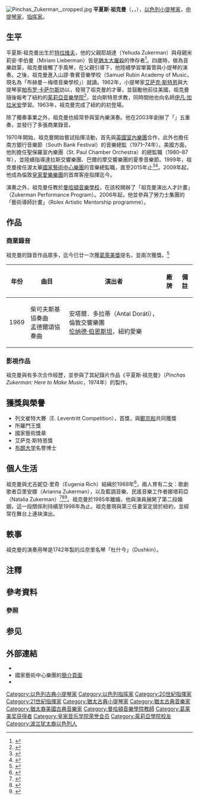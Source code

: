 {{Refimprove|time=2020-07-23T02:53:47+00:00}}
{{NoteTA
|G1=Music
}}
{{Infobox musical artist
| name            = 平夏斯·祖克曼<br>Pinchas Zukerman
| real_name       = 
| native_name     =
| native_name_lang=
| Background      = non_vocal_instrumentalist
| image           = Pinchas Zukerman (cropped).jpg
| image_size      =
| caption         = 2014年的祖克曼
| nationality     = {{flag|以色列}}
| birth_date      = {{birth date and age|1948|7|16}}
| birth_place     = {{flag|以色列}}[[特拉维夫|特拉维夫]]
| death_date      = 
| death_place     = 
| death_cause     = 
| resting_place   = 
| alma_mater      = [[茱莉亞學院|茱莉亞音樂學院]]
| Instrument      = [[小提琴|小提琴]]，[[中提琴|中提琴]]
| Genre           = [[古典音乐|古典音乐]]
| Occupation      = [[指挥家|指挥家]]，教育家，小提琴家，中提琴家
| Years_active    = 1961年至今
| Label           = 
| related_group   = 
| spouse          = 
| children        = 
| signature       = 
| URL             = 
}}
[[File:Pinchas_Zukerman,_cropped.jpg|thumb]]
'''平夏斯·祖克曼'''（{{lang-he|פנחס צוקרמן}}，{{lang-en|Pinchas Zukerman}}，{{bd|1948年|7月16日}}），[[以色列|以色列]][[小提琴家|小提琴家]]，[[中提琴|中提琴家]]，[[指挥家|指挥家]]。

== 生平 ==
平夏斯·祖克曼出生於[[特拉维夫|特拉维夫]]，他的父親耶胡達（Yehuda Zukerman）與母親米莉安·李伯曼（Miriam Lieberman）皆是[[納粹大屠殺|猶太大屠殺]]的倖存者<ref>{{Cite web |url=https://www.youtube.com/watch?v=vg5tkxNOnYo |title=Youtube的訪問片段 |accessdate=2020-07-23 |archive-date=2020-09-10 |archive-url=https://web.archive.org/web/20200910150608/https://www.youtube.com/watch?v=vg5tkxNOnYo&app=desktop |dead-url=no }}</ref>。四歲時，做為音樂啟蒙，祖克曼接觸了手風琴，在父親引導下，他陸續學習單簧管與小提琴的演奏。之後，祖克曼進入山謬·魯賓音樂學校（Samuel Rubin Academy of Music，現名為「布赫曼－梅塔音樂學校」）就讀。1962年，小提琴家[[艾萨克·斯特恩|艾萨克·斯特恩]]與大提琴家[[帕布罗·卡萨尔斯|帕布罗·卡萨尔斯]]訪以，發現了祖克曼的才華，並鼓勵他前往美國，祖克曼隨後報考了紐約的[[茱莉亞學院|茱莉亞音樂學院]]<ref name="Baker">{{cite book|author=[[Nicolas_Slonimsky|Slonimsky, Nicolas]]|title=Baker's Biographical dictionary of musicians.|year=1978|publisher=Schirmer Books|location=New York|isbn=0-02-870240-9|edition=6th|page=1952|chapter=Zukerman, Pinchas}}</ref>，並向斯特恩求教，同時間他也向名師[[伊凡·加拉米安|伊凡·加拉米安]]學習。1963年，祖克曼完成了紐約的初登場。

除了獨奏事業之外，祖克曼也經常參與室內樂演奏。他在2003年創辦了「{{tsl|en|Zukerman Chamber Players|祖克曼室內樂手}}」五重奏，並發行了多張商業錄音。

1970年開始，祖克曼開始嘗試指揮活動，首先與[[英國室內樂團|英國室內樂團]]合作，此外也擔任南方銀行音樂節（South Bank Festival）的音樂總監（1971–74年）。美國方面，他則擔任聖保羅室內樂團（St. Paul Chamber Orchestra）的總監職（1980–87年），並陸續指導達拉斯交響樂團、巴爾的摩交響樂團的夏季音樂節。1999年，祖克曼接任渥太華[[加拿大国家艺术中心乐团|國家藝術中心樂團]]的音樂總監職，直至2015年止{{efn|1=他在任內辦理了提拔青年音樂家的專門計畫。}}<ref>{{Cite web|title=Pinchas Zukerman leaves legacy as a builder|url=https://ottawacitizen.com/entertainment/local-arts/pinchas-zukerman|access-date=2022-04-10|author=Peter Robb|date=2014-09-24|work=Ottawa Citizen|language=en|archive-url=https://web.archive.org/web/20190803110430/https://ottawacitizen.com/entertainment/local-arts/pinchas-zukerman|archive-date=2019-08-03|dead-url=no}}</ref><ref>{{Cite web|title=Mr. Diplomacy sticks around|url=https://archive.macleans.ca/article/2006/9/4/mr-diplomacy-sticks-around|access-date=2022-04-10|author=Jaime J. Weinman|date=2006-09-04|work=Maclean's|language=en-US|archive-url=https://web.archive.org/web/20191129144402/https://archive.macleans.ca/article/2006/9/4/mr-diplomacy-sticks-around|archive-date=2019-11-29|dead-url=no}}</ref>。2009年起，他成為倫敦[[皇家愛樂樂團|皇家愛樂樂團]]的首席客座指揮迄今。

演奏之外，祖克曼任教於[[曼哈顿音乐学院|曼哈頓音樂學校]]，在該校開辦了「祖克曼演出人才計畫」（Zukerman Performance Program）。2006年起，他並參與了勞力士集團的「藝術導師計畫」（Rolex Artistic Mentorship programme）。

== 作品 ==
=== 商業錄音 ===
祖克曼的錄音作品眾多，迄今已廿一次獲[[葛萊美獎|葛萊美獎]]提名，並兩次獲獎。<ref>{{Cite web|title=Pinchas Zukerman|url=https://www.grammy.com/artists/pinchas-zukerman/15724|access-date=2022-04-10|work=Grammy|language=en|archive-date=2022-04-10|archive-url=https://web.archive.org/web/20220410051055/https://www.grammy.com/artists/pinchas-zukerman/15724}}</ref>

{| class="wikitable sortable"
|-
! 年份
! class="unsortable"| 曲目
! class="unsortable"| 演出者
! 廠牌
! class="unsortable"| 備註
|-
| 1969
| 柴可夫斯基協奏曲<br>孟德爾頌協奏曲
| 安塔爾．多拉蒂（Antal Doráti），倫敦交響樂團<br>[[伦纳德·伯恩斯坦|伦纳德·伯恩斯坦]]，紐約愛樂
|
|
|}
{{Incomplete list}}

=== 影視作品 ===
祖克曼與{{tsl|en|Christopher Nupen|克里斯托弗·努本}}有多次合作經歷，並參與了其紀錄片作品《平夏斯·祖克曼》（''Pinchas Zukerman: Here to Make Music''，1974年）的製作。

== 獲獎與榮譽 ==
* 列文崔特大賽（E. Leventritt Competition），首獎，與[[鄭京和|鄭京和]]共同獲獎
* 所羅門王獎
* 國家藝術獎章
* 艾萨克·斯特恩獎
* [[布朗大学|布朗大学]]名譽博士

== 個人生活 ==
祖克曼與尤吉妮亞·里奇（Eugenia Rich）結縭於1968年<ref>{{Cite news|title=The Busy Life of Eugenia Zukerman, Flutist-Author|url=https://www.nytimes.com/1980/10/10/archives/the-busy-life-of-eugenia-zukerman-flutistauthor.html|newspaper=The New York Times|date=1980-10-10|accessdate=2022-04-10|issn=0362-4331|language=en-US|first=Raymond|last=Ericson|archive-date=2022-04-10|archive-url=https://web.archive.org/web/20220410052156/https://www.nytimes.com/1980/10/10/archives/the-busy-life-of-eugenia-zukerman-flutistauthor.html}}</ref>，兩人育有二女：歌劇歌者亞里安娜（Arianna Zukerman），以及藍調音樂、民謠音樂工作者娜塔莉亞（Natalia Zukerman）<ref>{{Cite news|title=WHAT THEY'RE DOING TOGETHER|url=https://www.nytimes.com/1979/03/11/archives/what-theyre-doing-together.html|newspaper=The New York Times|date=1979-03-11|accessdate=2022-04-10|issn=0362-4331|language=en-US|archive-date=2022-04-10|archive-url=https://web.archive.org/web/20220410052156/https://www.nytimes.com/1979/03/11/archives/what-theyre-doing-together.html}}</ref><ref>{{cite web|url=https://www.westword.com/music/natalia-zukerman-5088535|title=Natalia Zukerman|author=Cole Haddon|work=West Word|date=2006-03-02|accessdate=2020-07-23|archive-date=2019-06-20|archive-url=https://web.archive.org/web/20190620215853/https://www.westword.com/music/natalia-zukerman-5088535|dead-url=no}}</ref><ref>{{cite news|url=https://www.nytimes.com/2007/11/11/fashion/weddings/11ZUKERMAN.html|title=Arianna Zukerman, Peter Sekulow|work=The New York Times|date=2007-11-11|page=921|accessdate=2020-07-23|archive-date=2019-06-20|archive-url=https://web.archive.org/web/20190620220923/https://www.nytimes.com/2007/11/11/fashion/weddings/11ZUKERMAN.html|dead-url=no}}</ref>。祖克曼於1985年離婚，他與演員{{tsl|en|Tuesday Weld|塔斯黛·韦尔德}}展開了第二段婚姻，這一段關係則持續至1998年為止。祖克曼現與第三任妻室{{tsl|en|Amanda Forsyth|阿曼達·佛塞}}定居於紐約，並經常在舞台上連袂演出。

== 軼事 ==
祖克曼的演奏用琴是1742年製的瓜奈里名琴「杜什今」（Dushkin）。

== 注釋 ==
{{notelist}}

== 參考資料 ==
=== 參照 ===
{{reflist}}

== 参见 ==
{{Portal box|人物|古典音樂}}

== 外部連結 ==
* {{Discogs artist|833851}}
* 國家藝術中心樂團的[http://nac-cna.ca/en/orchestra/musicians/pinchas-zukerman 簡介頁面] {{Wayback|url=http://nac-cna.ca/en/orchestra/musicians/pinchas-zukerman |date=20131114010325 }}
* {{NYTtopic|people/z/pinchas_zukerman}}

{{s-start}}
{{succession box|title=聖保羅室內樂團<br/>音樂總監|before={{tsl|en|Dennis Russell Davies|丹尼斯·羅素·戴維斯}}|years=1980–1987|after=[[克利斯朵夫·霍格伍德|克利斯朵夫·霍格伍德]]}}
{{succession box|title=[[加拿大国家艺术中心乐团|國家藝術中心樂團]]<br/>音樂總監|before=[[特雷沃·平诺克|特雷沃·平诺克]]|years=1999–2015|after=謝莉·亞力山大}}
{{s-end}}

{{Authority control}}

{{DEFAULTSORT:Zukerman, Pinchas}}
[[Category:以色列古典小提琴家|Category:以色列古典小提琴家]]
[[Category:以色列指挥家|Category:以色列指挥家]]
[[Category:20世紀指揮家|Category:20世紀指揮家]]
[[Category:21世紀指揮家|Category:21世紀指揮家]]
[[Category:猶太古典小提琴家|Category:猶太古典小提琴家]]
[[Category:猶太古典音樂家|Category:猶太古典音樂家]]
[[Category:猶太裔美國古典音樂家|Category:猶太裔美國古典音樂家]]
[[Category:曼哈頓音樂學院教師|Category:曼哈頓音樂學院教師]]
[[Category:葛莱美奖获得者|Category:葛莱美奖获得者]]
[[Category:皇家音乐学院荣誉会员|Category:皇家音乐学院荣誉会员]]
[[Category:茱莉亞學院校友|Category:茱莉亞學院校友]]
[[Category:波兰犹太裔以色列人|Category:波兰犹太裔以色列人]]